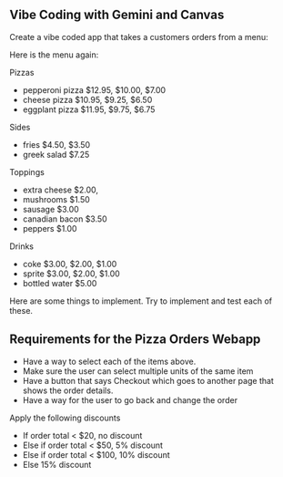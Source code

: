 ## Vibe Coding with Gemini and Canvas

Create a vibe coded app that takes a customers orders from a menu:

Here is the menu again:

Pizzas

-   pepperoni pizza \$12.95, \$10.00, \$7.00
-   cheese pizza \$10.95, \$9.25, \$6.50
-   eggplant pizza \$11.95, \$9.75, \$6.75

Sides

-   fries \$4.50, \$3.50
-   greek salad \$7.25

Toppings

-   extra cheese \$2.00,
-   mushrooms \$1.50
-   sausage \$3.00
-   canadian bacon \$3.50
-   peppers \$1.00

Drinks

-   coke \$3.00, \$2.00, \$1.00
-   sprite \$3.00, \$2.00, \$1.00
-   bottled water \$5.00

Here are some things to implement. Try to implement and test each of
these.

## Requirements for the Pizza Orders Webapp

-   Have a way to select each of the items above. 
-   Make sure the user can select multiple units of the same item 
-   Have a button that says Checkout which goes to another page that shows the order details. 
-   Have a way for the user to go back and change the order

Apply the following discounts

-   If order total \< \$20, no discount
-   Else if order total \< \$50, 5% discount
-   Else if order total \< \$100, 10% discount
-   Else 15% discount
